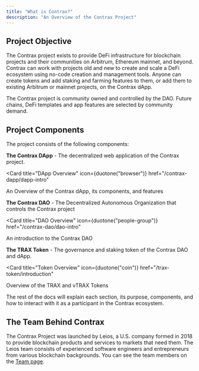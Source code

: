 ```yaml
---
title: "What is Contrax?"
description: "An Overview of the Contrax Project"
---
```


## Project Objective

The Contrax project exists to provide DeFi infrastructure for blockchain projects and their communities on Arbitrum, Ethereum mainnet, and beyond. Contrax can work with projects old and new to create and scale a DeFi ecosystem using no-code creation and management tools. Anyone can create tokens and add staking and farming features to them, or add them to existing Arbitrum or mainnet projects, on the Contrax dApp.

The Contrax project is community owned and controlled by the DAO. Future chains, DeFi templates and app features are selected by community demand.

## Project Components

The project consists of the following components:

**The Contrax DApp** \- The decentralized web application of the Contrax project.

<Card
  title="DApp Overview"
  icon={duotone("browser")}
  href="/contrax-dapp/dapp-intro"
>
  An Overview of the Contrax dApp, its components, and features
</Card>

**The Contrax DAO** \- The Decentralized Autonomous Organization that controls the Contrax project

<Card
  title="DAO Overview"
  icon={duotone("people-group")}
  href="/contrax-dao/dao-intro"
>
  An introduction to the Contrax DAO
</Card>

**The TRAX Token** \- The governance and staking token of the Contrax DAO and dApp.

<Card
  title="Token Overview"
  icon={duotone("coin")}
  href="/trax-token/introduction"
>
  Overview of the TRAX and vTRAX Tokens
</Card>

The rest of the docs will explain each section, its purpose, components, and how to interact with it as a participant in the Contrax ecosystem.

## The Team Behind Contrax

The Contrax Project was launched by Leios, a U.S. company formed in 2018 to provide blockchain products and services to markets that need them. The Leios team consists of experienced software engineers and entrepreneurs from various blockchain backgrounds. You can see the team members on the [Team page](https://contrax.finance/about).
